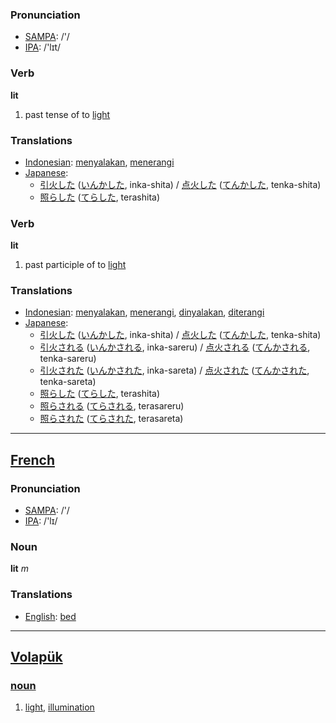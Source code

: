 === Pronunciation ===
*[[w:SAMPA|SAMPA]]: /'/
*[[w:IPA|IPA]]: /'lɪt/

=== Verb ===

'''lit'''

# past tense of to [[light]]

=== Translations ===
*[[Indonesian]]: [[nyala|menyalakan]], [[terang|menerangi]]
*[[Japanese]]: 
** [[引火]]した ([[いんか]]した, inka-shita) / [[点火]]した ([[てんか]]した, tenka-shita)
** [[照らした]] ([[てらした]], terashita)

=== Verb ===

'''lit'''

# past participle of to [[light]]

=== Translations ===

*[[Indonesian]]: [[nyala|menyalakan]], [[terang|menerangi]], [[nyala|dinyalakan]], [[terang|diterangi]]
*[[Japanese]]: 
** [[引火]]した ([[いんか]]した, inka-shita) / [[点火]]した ([[てんか]]した, tenka-shita)
** [[引火]]される ([[いんか]]される, inka-sareru) / [[点火]]される ([[てんか]]される, tenka-sareru)
** [[引火]]された ([[いんか]]された, inka-sareta) / [[点火]]された ([[てんか]]された, tenka-sareta)
** [[照らした]] ([[てらした]], terashita)
** [[照らされる]] ([[てらされる]], terasareru)
** [[照らされた]] ([[てらされた]], terasareta)

----

==[[French]]==

=== Pronunciation ===
*[[w:SAMPA|SAMPA]]: /'/
*[[w:IPA|IPA]]: /'lɪ/

=== Noun ===

'''lit''' ''m''

=== Translations ===
*[[English]]: [[bed]]

----

== [[Volapük]] == 
=== [[noun]] === 
# [[light]], [[illumination]]
